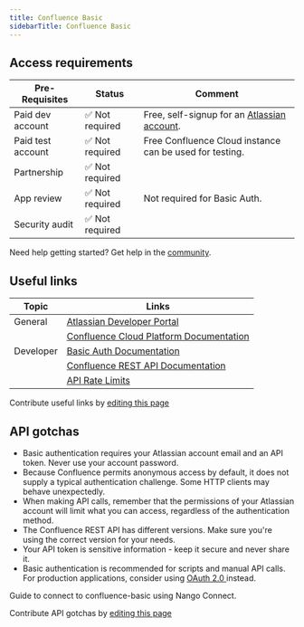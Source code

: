 ```yaml
---
title: Confluence Basic
sidebarTitle: Confluence Basic
---
```



<Overview />
<PreBuiltTooling />
<PreBuiltUseCases />

## Access requirements
| Pre-Requisites | Status | Comment|
| - | - | - |
| Paid dev account | ✅ Not required | Free, self-signup for an [Atlassian account](https://id.atlassian.com/signup/). |
| Paid test account | ✅ Not required | Free Confluence Cloud instance can be used for testing. |
| Partnership | ✅ Not required | |
| App review | ✅ Not required | Not required for Basic Auth. |
| Security audit | ✅ Not required | |

<Tip>Need help getting started? Get help in the [community](https://nango.dev/slack).</Tip>

## Useful links

| Topic | Links | 
| - | - |
| General | [Atlassian Developer Portal](https://developer.atlassian.com/) |
| | [Confluence Cloud Platform Documentation](https://developer.atlassian.com/cloud/confluence/) |
| Developer | [Basic Auth Documentation](https://developer.atlassian.com/cloud/confluence/basic-auth-for-rest-apis/) |
| | [Confluence REST API Documentation](https://developer.atlassian.com/cloud/confluence/rest/intro/) |
| | [API Rate Limits](https://developer.atlassian.com/cloud/confluence/rate-limiting/) |

<Note>Contribute useful links by [editing this page](https://github.com/nangohq/nango/tree/master/docs/integrations/all/confluence-basic.mdx)</Note>

## API gotchas

- Basic authentication requires your Atlassian account email and an API token. Never use your account password.
- Because Confluence permits anonymous access by default, it does not supply a typical authentication challenge. Some HTTP clients may behave unexpectedly.
- When making API calls, remember that the permissions of your Atlassian account will limit what you can access, regardless of the authentication method.
- The Confluence REST API has different versions. Make sure you're using the correct version for your needs.
- Your API token is sensitive information - keep it secure and never share it.
- Basic authentication is recommended for scripts and manual API calls. For production applications, consider using [OAuth 2.0 ](/integrations/all/confluence) instead.


<Card title="Connect to confluence-basic" icon="link" href="/integrations/all/confluence-basic/connect" horizontal>
  Guide to connect to confluence-basic using Nango Connect.
</Card>


<Note>Contribute API gotchas by [editing this page](https://github.com/nangohq/nango/tree/master/docs/integrations/all/confluence-basic.mdx)</Note>
